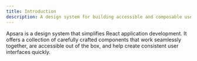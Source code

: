 ```yaml
---
title: Introduction
description: A design system for building accessible and composable user interfaces in React.
---
```


Apsara is a design system that simplifies React application development. It offers a collection 
of carefully crafted components that work seamlessly together, are accessible out of the box, 
and help create consistent user interfaces quickly.
